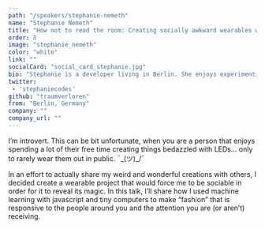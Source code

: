 ```yaml
---
path: "/speakers/stephanie-nemeth"
name: "Stephanie Nemeth"
title: "How not to read the room: Creating socially awkward wearables with machine learning & javascript"
order: 8
image: "stephanie_nemeth"
color: "white"
link: ""
socialCard: "social_card_stephanie.jpg"
bio: "Stephanie is a developer living in Berlin. She enjoys experimenting with hardware and LEDs to make beautiful, useless things."
twitter: 
 - 'stephaniecodes'
github: "traumverloren"
from: "Berlin, Germany"
company: ""
company_url: ""
---
```


I’m introvert. This can be bit unfortunate, when you are a person that enjoys spending a lot of their free time
creating things bedazzled with LEDs… only to rarely wear them out in public. ¯\_(ツ)_/¯

In an effort to actually share my weird and wonderful creations with others, I decided create a wearable project
that would force me to be sociable in order for it to reveal its magic. In this talk, I’ll share how I used machine
learning with javascript and tiny computers to make “fashion” that is responsive to the people around you and the
attention you are (or aren’t) receiving.